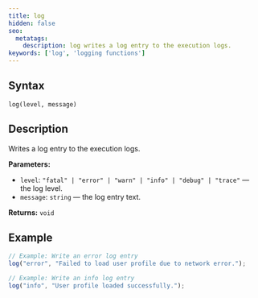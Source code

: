 ```yaml
---
title: log
hidden: false
seo:
  metatags:
    description: log writes a log entry to the execution logs.
keywords: ['log', 'logging functions']
---
```


## Syntax

`log(level, message)`

## Description

Writes a log entry to the execution logs.

**Parameters:**

- `level`: `"fatal" | "error" | "warn" | "info" | "debug" | "trace"` — the log level.
- `message`: `string` — the log entry text.

**Returns:** `void`

## Example

```js
// Example: Write an error log entry
log("error", "Failed to load user profile due to network error.");

// Example: Write an info log entry
log("info", "User profile loaded successfully.");
```